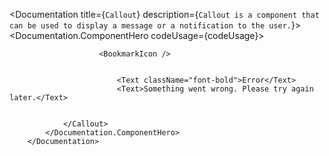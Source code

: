 
<Documentation title={`Callout`} description={`
            Callout is a component that can be used to display a message or a notification to the user.
        `}>
            <Documentation.ComponentHero codeUsage={codeUsage}>
                <Callout color="red">
                    
                        <BookmarkIcon />

                        
                            <Text className="font-bold">Error</Text>
                            <Text>Something went wrong. Please try again later.</Text>
                        
                    
                </Callout>
            </Documentation.ComponentHero>
        </Documentation>